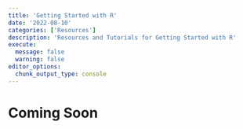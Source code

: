 ```yaml
---
title: 'Getting Started with R'
date: '2022-08-10'
categories: ['Resources']
description: 'Resources and Tutorials for Getting Started with R'
execute: 
  message: false
  warning: false
editor_options: 
  chunk_output_type: console
---
```


# Coming Soon

